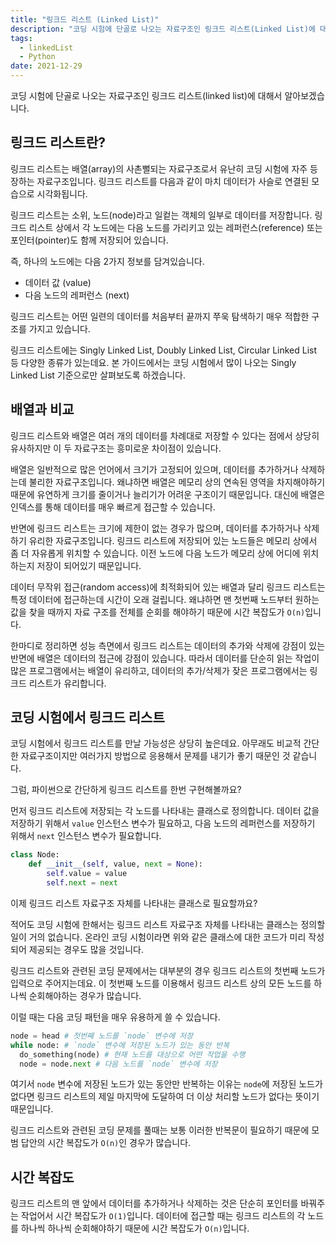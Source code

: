 ```yaml
---
title: "링크드 리스트 (Linked List)"
description: "코딩 시험에 단골로 나오는 자료구조인 링크드 리스트(Linked List)에 대해서 알아보겠습니다."
tags:
  - linkedList
  - Python
date: 2021-12-29
---
```



코딩 시험에 단골로 나오는 자료구조인 링크드 리스트(linked list)에 대해서 알아보겠습니다.

## 링크드 리스트란?

링크드 리스트는 배열(array)의 사촌뻘되는 자료구조로서 유난히 코딩 시험에 자주 등장하는 자료구조입니다.
링크드 리스트를 다음과 같이 마치 데이터가 사슬로 연결된 모습으로 시각화됩니다.

<LinkedList />

링크드 리스트는 소위, 노드(node)라고 일컽는 객체의 일부로 데이터를 저장합니다.
링크드 리스트 상에서 각 노드에는 다음 노드를 가리키고 있는 레퍼런스(reference) 또는 포인터(pointer)도 함께 저장되어 있습니다.

즉, 하나의 노드에는 다음 2가지 정보를 담겨있습니다.

- 데이터 값 (value)
- 다음 노드의 레퍼런스 (next)

링크드 리스트는 어떤 일련의 데이터를 처음부터 끝까지 쭈욱 탐색하기 매우 적합한 구조를 가지고 있습니다.

링크드 리스트에는 Singly Linked List, Doubly Linked List, Circular Linked List 등 다양한 종류가 있는데요.
본 가이드에서는 코딩 시험에서 많이 나오는 Singly Linked List 기준으로만 살펴보도록 하겠습니다.

## 배열과 비교

링크드 리스트와 배열은 여러 개의 데이터를 차례대로 저장할 수 있다는 점에서 상당히 유사하지만 이 두 자료구조는 흥미로운 차이점이 있습니다.

배열은 일반적으로 많은 언어에서 크기가 고정되어 있으며, 데이터를 추가하거나 삭제하는데 불리한 자료구조입니다.
왜냐하면 배열은 메모리 상의 연속된 영역을 차지해야하기 때문에 유연하게 크기를 줄이거나 늘리기가 어려운 구조이기 때문입니다.
대신에 배열은 인덱스를 통해 데이터를 매우 빠르게 접근할 수 있습니다.

반면에 링크드 리스트는 크기에 제한이 없는 경우가 많으며, 데이터를 추가하거나 삭제하기 유리한 자료구조입니다.
링크드 리스트에 저장되어 있는 노드들은 메모리 상에서 좀 더 자유롭게 위치할 수 있습니다.
이전 노드에 다음 노드가 메모리 상에 어디에 위치하는지 저장이 되어있기 때문입니다.

데이터 무작위 접근(random access)에 최적화되어 있는 배열과 달리 링크드 리스트는 특정 데이터에 접근하는데 시간이 오래 걸립니다.
왜냐하면 맨 첫번째 노드부터 원하는 값을 찾을 때까지 자료 구조를 전체를 순회를 해야하기 때문에 시간 복잡도가 `O(n)`입니다.

한마디로 정리하면 성능 측면에서 링크드 리스트는 데이터의 추가와 삭제에 강점이 있는 반면에 배열은 데이터의 접근에 강점이 있습니다.
따라서 데이터를 단순히 읽는 작업이 많은 프로그램에서는 배열이 유리하고, 데이터의 추가/삭제가 잦은 프로그램에서는 링크드 리스트가 유리합니다.

## 코딩 시험에서 링크드 리스트

코딩 시험에서 링크드 리스트를 만날 가능성은 상당히 높은데요.
아무래도 비교적 간단한 자료구조이지만 여러가지 방법으로 응용해서 문제를 내기가 좋기 때문인 것 같습니다.

그럼, 파이썬으로 간단하게 링크드 리스트를 한번 구현해볼까요?

먼저 링크드 리스트에 저장되는 각 노드를 나타내는 클래스로 정의합니다.
데이터 값을 저장하기 위해서 `value` 인스턴스 변수가 필요하고, 다음 노드의 레퍼런스를 저장하기 위해서 `next` 인스턴스 변수가 필요합니다.

```py
class Node:
    def __init__(self, value, next = None):
        self.value = value
        self.next = next
```

이제 링크드 리스트 자료구조 자체를 나타내는 클래스로 필요할까요?

적어도 코딩 시험에 한해서는 링크드 리스트 자료구조 자체를 나타내는 클래스는 정의할 일이 거의 없습니다.
온라인 코딩 시험이라면 위와 같은 클래스에 대한 코드가 미리 작성되어 제공되는 경우도 많을 것입니다.

링크드 리스트와 관련된 코딩 문제에서는 대부분의 경우 링크드 리스트의 첫번째 노드가 입력으로 주어지는데요.
이 첫번째 노드를 이용해서 링크드 리스트 상의 모든 노드를 하나씩 순회해야하는 경우가 많습니다.

이럴 때는 다음 코딩 패턴을 매우 유용하게 쓸 수 있습니다.

```py
node = head # 첫번째 노드를 `node` 변수에 저장
while node: # `node` 변수에 저장된 노드가 있는 동안 반복
  do_something(node) # 현재 노드를 대상으로 어떤 작업을 수행
  node = node.next # 다음 노드를 `node` 변수에 저장
```

여기서 `node` 변수에 저장된 노드가 있는 동안만 반복하는 이유는 `node`에 저장된 노드가 없다면 링크드 리스트의 제일 마지막에 도달하여 더 이상 처리할 노드가 없다는 뜻이기 때문입니다.

링크드 리스트와 관련된 코딩 문제를 풀때는 보통 이러한 반복문이 필요하기 때문에 모범 답안의 시간 복잡도가 `O(n)`인 경우가 많습니다.

## 시간 복잡도

링크드 리스트의 맨 앞에서 데이터를 추가하거나 삭제하는 것은 단순히 포인터를 바꿔주는 작업어서 시간 복잡도가 `O(1)`입니다.
데이터에 접근할 때는 링크드 리스트의 각 노드를 하나씩 하나씩 순회해야하기 때문에 시간 복잡도가 `O(n)`입니다.

